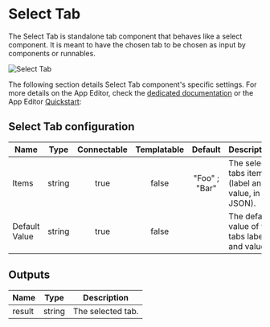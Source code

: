 
# Select Tab

The Select Tab is standalone tab component that behaves like a select component. It is meant to have the chosen tab to be chosen as input by components or runnables.

![Select Tab](../../assets/apps/4_app_component_library/tab_select.png.webp)

The following section details Select Tab component's specific settings. For more details on the App Editor, check the [dedicated documentation](../0_app_editor/index.mdx) or the App Editor [Quickstart](../../getting_started/7_apps_quickstart/index.mdx):

<div className="grid grid-cols-2 gap-6 mb-4">
	<DocCard
		color="orange"
		title="App Editor Documentation"
		description="The app editor is a low-code builder to create custom User Interfaces with a mix of drag-and-drop and code."
		href="/docs/apps/app_editor"
	/>
	<DocCard
		color="orange"
		title="Apps Quickstart"
		description="Learn how to build your first app in a matter of minutes."
		href="/docs/getting_started/apps_quickstart"
	/>
</div>

## Select Tab configuration

| Name          |  Type  | Connectable | Templatable |    Default    | Description                                       |
| ------------- | :----: | :---------: | :---------: | :-----------: | ------------------------------------------------- |
| Items         | string |    true     |    false    | "Foo" ; "Bar" | The select tabs items (label and value, in JSON). |
| Default Value | string |    true     |    false    |               | The default value of the tabs labels and value.   |

## Outputs

| Name   |  Type  | Description       |
| ------ | :----: | ----------------- |
| result | string | The selected tab. |
